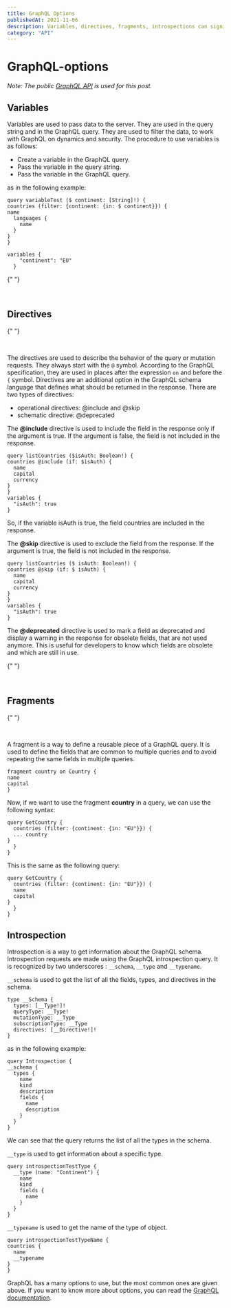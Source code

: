 ```yaml
---
title: GraphQL Options
publishedAt: 2021-11-06
description: Variables, directives, fragments, introspections can significantly improve the work of both developers and users ...
category: "API"
---
```


# GraphQL-options

_Note: The public [GraphQL API](https://countries.trevorblades.com/) is used for this post._

## Variables

Variables are used to pass data to the server. They are used in the query string and in the GraphQL query. They are used to filter the data, to work with GraphQL on dynamics and security.
The procedure to use variables is as follows:

- Create a variable in the GraphQL query.
- Pass the variable in the query string.
- Pass the variable in the GraphQL query.

as in the following example:

```
query variableTest ($ continent: [String]!) {
countries (filter: {continent: {in: $ continent}}) {
name
  languages ​​{
    name
  }
}
}

variables {
    "continent": "EU"
  }
```

{" "}

<br />

## Directives

{" "}

<br />

The directives are used to describe the behavior of the query or mutation requests. They always start with the `@` symbol. According to the GraphQL specification, they are used in places after the expression `on` and before the `{` symbol.
Directives are an additional option in the GraphQL schema language that defines what should be returned in the response. There are two types of directives:

- operational directives: @include and @skip
- schematic directive: @deprecated

The **@include** directive is used to include the field in the response only if the argument is true.
If the argument is false, the field is not included in the response.

```
query listCountries ($isAuth: Boolean!) {
countries @include (if: $isAuth) {
  name
  capital
  currency
}
}
variables {
  "isAuth": true
}
```

So, if the variable isAuth is true, the field countries are included in the response.

The **@skip** directive is used to exclude the field from the response. If the argument is true, the field is not included in the response.

```
query listCountries ($ isAuth: Boolean!) {
countries @skip (if: $ isAuth) {
  name
  capital
  currency
}
}
variables {
  "isAuth": true
}
```

The **@deprecated** directive is used to mark a field as deprecated and display a warning in the response for obsolete fields, that are not used anymore. This is useful for developers to know which fields are obsolete and which are still in use.

{" "}

<br />

## Fragments

{" "}

<br />

A fragment is a way to define a reusable piece of a GraphQL query. It is used to define the fields that are common to multiple queries and to avoid repeating the same fields in multiple queries.

```
fragment country on Country {
name
capital
}
```

Now, if we want to use the fragment **country** in a query, we can use the following syntax:

```
query GetCountry {
  countries (filter: {continent: {in: "EU"}}) {
  ... country
}
  }
}
```

This is the same as the following query:

```
query GetCountry {
  countries (filter: {continent: {in: "EU"}}) {
  name
  capital
}
  }
}
```

## Introspection

Introspection is a way to get information about the GraphQL schema. Introspection requests are made using the GraphQL introspection query. It is recognized by two underscores : `__schema`, `__type` and `__typename`.

`__schema` is used to get the list of all the fields, types, and directives in the schema.

```
type __Schema {
  types: [__Type!]!
  queryType: __Type!
  mutationType: __Type
  subscriptionType: __Type
  directives: [__Directive!]!
}
```

as in the following example:

```
query Introspection {
__schema {
  types {
    name
    kind
    description
    fields {
      name
      description
    }
  }
}
```

We can see that the query returns the list of all the types in the schema.

`__type` is used to get information about a specific type.

```
query introspectionTestType {
  __type (name: "Continent") {
    name
    kind
    fields {
      name
    }
  }
}
```

`__typename` is used to get the name of the type of object.

```
query introspectionTestTypeName {
countries {
  name
  __typename
}
}
```

GraphQL has a many options to use, but the most common ones are given above. If you want to know more about options, you can read the [GraphQL documentation](https://graphql.org/learn/).
